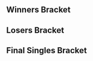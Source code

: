 {{DISPLAYTITLE:Summit 2016: ''Melee'' Singles Bracket}}{{SetGame|melee}}
{{tabs static
|name1=Overview
|link1=Summit/2016/Melee
|name2=Singles Round 1 Pools
|link2=Summit/2016/Melee/Singles Round 1 Pools
|name3=Singles Round 2 Pools
|link3=Summit/2016/Melee/Singles Round 2 Pools
|name4=Singles Bracket
|link4=Summit/2016/Melee/Singles Bracket
|name5=Doubles Bracket
|link5=Summit/2016/Melee/Doubles Bracket
|This=4
}}
==Winners Bracket==
{{16DEWBracketA
|tourneylink=Summit/2016/Melee
|tourneyname=Summit 2016
<!-- Ro16 -->
|r1m1p1=Odds |r1m1p1flag=ca |r1m1p1score=0
|r1m1p2=Plum |r1m1p2flag=uz |r1m1p2score=2
|r1m1win=2
|r1m1p1char1=puff |r1m1p2char1=cf |r1m1p1stock1=0 |r1m1p2stock1=2 |r1m1win1=2 |r1m1stage1=Final Destination
|r1m1p1char2=puff |r1m1p2char2=cf |r1m1p1stock2=0 |r1m1p2stock2=1 |r1m1win2=2 |r1m1stage2=Fountain of Dreams
|r1m1p1char3= |r1m1p2char3= |r1m1p1stock3= |r1m1p2stock3= |r1m1win3= |r1m1stage3=
|r1m1p1char4= |r1m1p2char4= |r1m1p1stock4= |r1m1p2stock4= |r1m1win4= |r1m1stage4=
|r1m1p1char5= |r1m1p2char5= |r1m1p1stock5= |r1m1p2stock5= |r1m1win5= |r1m1stage5=
|r1m1date=
|r1m1finished=
|r1m1details={{BracketMatchDetails
|preview= 
|lrthread=
|interview=
|recap=
|comment=
|vod=https://www.youtube.com/watch?v=KRFt7NBTl5M
}}

|r1m2p1=Moky |r1m2p1flag=ca |r1m2p1score=2
|r1m2p2=Damian Tyson |r1m2p2flag=ca |r1m2p2score=0
|r1m2win=1
|r1m2p1char1= |r1m2p2char1= |r1m2p1stock1= |r1m2p2stock1= |r1m2win1= |r1m2stage1=
|r1m2p1char2= |r1m2p2char2= |r1m2p1stock2= |r1m2p2stock2= |r1m2win2= |r1m2stage2=
|r1m2p1char3= |r1m2p2char3= |r1m2p1stock3= |r1m2p2stock3= |r1m2win3= |r1m2stage3=
|r1m2p1char4= |r1m2p2char4= |r1m2p1stock4= |r1m2p2stock4= |r1m2win4= |r1m2stage4=
|r1m2p1char5= |r1m2p2char5= |r1m2p1stock5= |r1m2p2stock5= |r1m2win5= |r1m2stage5=
|r1m2date=
|r1m2finished=
|r1m2details={{BracketMatchDetails
|preview= 
|lrthread=
|interview=
|recap=
|comment=
|vod=
}}

|r1m3p1=Trulliam |r1m3p1flag=ca |r1m3p1score=0
|r1m3p2=Monib |r1m3p2flag=ca |r1m3p2score=2
|r1m3win=2
|r1m3p1char1= |r1m3p2char1= |r1m3p1stock1= |r1m3p2stock1= |r1m3win1= |r1m3stage1=
|r1m3p1char2= |r1m3p2char2= |r1m3p1stock2= |r1m3p2stock2= |r1m3win2= |r1m3stage2=
|r1m3p1char3= |r1m3p2char3= |r1m3p1stock3= |r1m3p2stock3= |r1m3win3= |r1m3stage3=
|r1m3p1char4= |r1m3p2char4= |r1m3p1stock4= |r1m3p2stock4= |r1m3win4= |r1m3stage4=
|r1m3p1char5= |r1m3p2char5= |r1m3p1stock5= |r1m3p2stock5= |r1m3win5= |r1m3stage5=
|r1m3date=
|r1m3finished=
|r1m3details={{BracketMatchDetails
|preview= 
|lrthread=
|interview=
|recap=
|comment=
|vod=
}}

|r1m4p1=Morsecode762 |r1m4p1flag=us |r1m4p1score=2
|r1m4p2=K |r1m4p2flag=ca |r1m4p2score=1
|r1m4win=1
|r1m4p1char1= |r1m4p2char1= |r1m4p1stock1= |r1m4p2stock1= |r1m4win1= |r1m4stage1=
|r1m4p1char2= |r1m4p2char2= |r1m4p1stock2= |r1m4p2stock2= |r1m4win2= |r1m4stage2=
|r1m4p1char3= |r1m4p2char3= |r1m4p1stock3= |r1m4p2stock3= |r1m4win3= |r1m4stage3=
|r1m4p1char4= |r1m4p2char4= |r1m4p1stock4= |r1m4p2stock4= |r1m4win4= |r1m4stage4=
|r1m4p1char5= |r1m4p2char5= |r1m4p1stock5= |r1m4p2stock5= |r1m4win5= |r1m4stage5=
|r1m4date=
|r1m4finished=
|r1m4details={{BracketMatchDetails
|preview= 
|lrthread=
|interview=
|recap=
|comment=
|vod=
}}

|r1m5p1=n0ne |r1m5p1flag=ni |r1m5p1score=2
|r1m5p2=Clock$ |r1m5p2flag=ca |r1m5p2score=0
|r1m5win=1
|r1m5p1char1=cf |r1m5p2char1=fox |r1m5p1stock1=4 |r1m5p2stock1=0 |r1m5win1=1 |r1m5stage1=Battlefield
|r1m5p1char2=cf |r1m5p2char2=fox |r1m5p1stock2=2 |r1m5p2stock2=0 |r1m5win2=1 |r1m5stage2=Pokémon Stadium
|r1m5p1char3= |r1m5p2char3= |r1m5p1stock3= |r1m5p2stock3= |r1m5win3= |r1m5stage3=
|r1m5p1char4= |r1m5p2char4= |r1m5p1stock4= |r1m5p2stock4= |r1m5win4= |r1m5stage4=
|r1m5p1char5= |r1m5p2char5= |r1m5p1stock5= |r1m5p2stock5= |r1m5win5= |r1m5stage5=
|r1m5date=
|r1m5finished=
|r1m5details={{BracketMatchDetails
|preview= 
|lrthread=
|interview=
|recap=
|comment=
|vod=https://www.youtube.com/watch?v=QEty4UDPfyI
}}

|r1m6p1=Sylarius |r1m6p1flag=ca |r1m6p1score=0
|r1m6p2=Liquid |r1m6p2flag=ca |r1m6p2score=2 
|r1m6win=2
|r1m6p1char1= |r1m6p2char1= |r1m6p1stock1= |r1m6p2stock1= |r1m6win1= |r1m6stage1=
|r1m6p1char2= |r1m6p2char2= |r1m6p1stock2= |r1m6p2stock2= |r1m6win2= |r1m6stage2=
|r1m6p1char3= |r1m6p2char3= |r1m6p1stock3= |r1m6p2stock3= |r1m6win3= |r1m6stage3=
|r1m6p1char4= |r1m6p2char4= |r1m6p1stock4= |r1m6p2stock4= |r1m6win4= |r1m6stage4=
|r1m6p1char5= |r1m6p2char5= |r1m6p1stock5= |r1m6p2stock5= |r1m6win5= |r1m6stage5=
|r1m6date=
|r1m6finished=
|r1m6details={{BracketMatchDetails
|preview= 
|lrthread=
|interview=
|recap=
|comment=
|vod=
}}

|r1m7p1=Ryan Ford |r1m7p1flag=ca |r1m7p1score=2
|r1m7p2=Garbage Prince |r1m7p2flag=ca |r1m7p2score=0
|r1m7win=1
|r1m7p1char1= |r1m7p2char1= |r1m7p1stock1= |r1m7p2stock1= |r1m7win1= |r1m7stage1=
|r1m7p1char2= |r1m7p2char2= |r1m7p1stock2= |r1m7p2stock2= |r1m7win2= |r1m7stage2=
|r1m7p1char3= |r1m7p2char3= |r1m7p1stock3= |r1m7p2stock3= |r1m7win3= |r1m7stage3=
|r1m7p1char4= |r1m7p2char4= |r1m7p1stock4= |r1m7p2stock4= |r1m7win4= |r1m7stage4=
|r1m7p1char5= |r1m7p2char5= |r1m7p1stock5= |r1m7p2stock5= |r1m7win5= |r1m7stage5=
|r1m7date=
|r1m7finished=
|r1m7details={{BracketMatchDetails
|preview= 
|lrthread=
|interview=
|recap=
|comment=
|vod=
}}

|r1m8p1=Nightmare |r1m8p1flag=ca |r1m8p1score=2
|r1m8p2=Xtal |r1m8p2flag=ca |r1m8p2score=0
|r1m8win=1
|r1m8p1char1=marth |r1m8p2char1=falco |r1m8p1stock1=1 |r1m8p2stock1=0 |r1m8win1=1 |r1m8stage1=Battlefield
|r1m8p1char2=marth |r1m8p2char2=falco |r1m8p1stock2=1 |r1m8p2stock2=0 |r1m8win2=1 |r1m8stage2=Dream Land
|r1m8p1char3= |r1m8p2char3= |r1m8p1stock3= |r1m8p2stock3= |r1m8win3= |r1m8stage3=
|r1m8p1char4= |r1m8p2char4= |r1m8p1stock4= |r1m8p2stock4= |r1m8win4= |r1m8stage4=
|r1m8p1char5= |r1m8p2char5= |r1m8p1stock5= |r1m8p2stock5= |r1m8win5= |r1m8stage5=
|r1m8date=
|r1m8finished=
|r1m8details={{BracketMatchDetails
|preview= 
|lrthread=
|interview=
|recap=
|comment=
|vod=https://www.youtube.com/watch?v=g30L2AS6dUM
}}

<!-- QUARTERFINALS -->
|r2m1p1=Plum |r2m1p1flag=uz |r2m1p1score=0
|r2m1p2=Moky |r2m1p2flag=ca |r2m1p2score=2
|r2m1win=2
|r2m1p1char1=cf |r2m1p2char1=fox |r2m1p1stock1=0 |r2m1p2stock1=2 |r2m1win1=2 |r2m1stage1=Battlefield
|r2m1p1char2=cf |r2m1p2char2=fox |r2m1p1stock2=0 |r2m1p2stock2=2 |r2m1win2=2 |r2m1stage2=Pokémon Stadium
|r2m1p1char3= |r2m1p2char3= |r2m1p1stock3= |r2m1p2stock3= |r2m1win3= |r2m1stage3=
|r2m1p1char4= |r2m1p2char4= |r2m1p1stock4= |r2m1p2stock4= |r2m1win4= |r2m1stage4=
|r2m1p1char5= |r2m1p2char5= |r2m1p1stock5= |r2m1p2stock5= |r2m1win5= |r2m1stage5=
|r2m1date=
|r2m1finished=
|r2m1details={{BracketMatchDetails
|preview= 
|lrthread=
|interview=
|recap=
|comment=
|vod=https://www.youtube.com/watch?v=DWPwlpVBG80
}}

|r2m2p1=Monib |r2m2p1flag=ca |r2m2p1score=0
|r2m2p2=Morsecode762 |r2m2p2flag=us |r2m2p2score=2
|r2m2win=2
|r2m2p1char1=luigi |r2m2p2char1=samus |r2m2p1stock1=0 |r2m2p2stock1=1 |r2m2win1=2 |r2m2stage1=Fountain of Dreams
|r2m2p1char2=luigi |r2m2p2char2=samus |r2m2p1stock2=0 |r2m2p2stock2=2 |r2m2win2=2 |r2m2stage2=Final Destination
|r2m2p1char3= |r2m2p2char3= |r2m2p1stock3= |r2m2p2stock3= |r2m2win3= |r2m2stage3=
|r2m2p1char4= |r2m2p2char4= |r2m2p1stock4= |r2m2p2stock4= |r2m2win4= |r2m2stage4=
|r2m2p1char5= |r2m2p2char5= |r2m2p1stock5= |r2m2p2stock5= |r2m2win5= |r2m2stage5=
|r2m2date=
|r2m2finished=
|r2m2details={{BracketMatchDetails
|preview= 
|lrthread=
|interview=
|recap=
|comment=
|vod=https://www.youtube.com/watch?v=PYqDIOUFCF8
}}

|r2m3p1=n0ne |r2m3p1flag=ni |r2m3p1score=2
|r2m3p2=Liquid |r2m3p2flag=ca |r2m3p2score=0
|r2m3win=1
|r2m3p1char1=cf |r2m3p2char1=marth |r2m3p1stock1=2 |r2m3p2stock1=0 |r2m3win1=1 |r2m3stage1=Battlefield
|r2m3p1char2=cf |r2m3p2char2=marth |r2m3p1stock2=2 |r2m3p2stock2=0 |r2m3win2=1 |r2m3stage2=Yoshi's Story
|r2m3p1char3= |r2m3p2char3= |r2m3p1stock3= |r2m3p2stock3= |r2m3win3= |r2m3stage3=
|r2m3p1char4= |r2m3p2char4= |r2m3p1stock4= |r2m3p2stock4= |r2m3win4= |r2m3stage4=
|r2m3p1char5= |r2m3p2char5= |r2m3p1stock5= |r2m3p2stock5= |r2m3win5= |r2m3stage5=
|r2m3date=
|r2m3finished=
|r2m3details={{BracketMatchDetails
|preview= 
|lrthread=
|interview=
|recap=
|comment=
|vod=https://www.youtube.com/watch?v=99a-9M50Y0w
}}

|r2m4p1=Ryan Ford |r2m4p1flag=ca |r2m4p1score=2
|r2m4p2=Nightmare |r2m4p2flag=ca |r2m4p2score=0
|r2m4win=1
|r2m4p1char1=fox |r2m4p2char1=marth |r2m4p1stock1=1 |r2m4p2stock1=0 |r2m4win1=1 |r2m4stage1=Battlefield
|r2m4p1char2=fox |r2m4p2char2=marth |r2m4p1stock2=2 |r2m4p2stock2=0 |r2m4win2=1 |r2m4stage2=Battlefield
|r2m4p1char3= |r2m4p2char3= |r2m4p1stock3= |r2m4p2stock3= |r2m4win3= |r2m4stage3=
|r2m4p1char4= |r2m4p2char4= |r2m4p1stock4= |r2m4p2stock4= |r2m4win4= |r2m4stage4=
|r2m4p1char5= |r2m4p2char5= |r2m4p1stock5= |r2m4p2stock5= |r2m4win5= |r2m4stage5=
|r2m4date=
|r2m4finished=
|r2m4details={{BracketMatchDetails
|preview= 
|lrthread=
|interview=
|recap=
|comment=
|vod=https://www.youtube.com/watch?v=tloozsbP5Hs
}}

<!-- SEMIFINALS -->
|r3m1p1=Moky |r3m1p1flag=ca |r3m1p1score=3
|r3m1p2=Morsecode762 |r3m1p2flag=us |r3m1p2score=1
|r3m1win=1
|r3m1p1char1=fox |r3m1p2char1=samus |r3m1p1stock1=1 |r3m1p2stock1=0 |r3m1win1=1 |r3m1stage1=Battlefield
|r3m1p1char2=fox |r3m1p2char2=samus |r3m1p1stock2=0 |r3m1p2stock2=1 |r3m1win2=2 |r3m1stage2=Fountain of Dreams
|r3m1p1char3=fox |r3m1p2char3=samus |r3m1p1stock3=2 |r3m1p2stock3=0 |r3m1win3=1 |r3m1stage3=Pokémon Stadium
|r3m1p1char4=fox |r3m1p2char4=samus |r3m1p1stock4=2 |r3m1p2stock4=0 |r3m1win4=1 |r3m1stage4=Battlefield
|r3m1p1char5= |r3m1p2char5= |r3m1p1stock5= |r3m1p2stock5= |r3m1win5= |r3m1stage5=
|r3m1date=
|r3m1finished=
|r3m1details={{BracketMatchDetails
|preview= 
|lrthread=
|interview=
|recap=
|comment=
|vod=https://www.youtube.com/watch?v=5KTsXhqsXp8
}}

|r3m2p1=n0ne |r3m2p1flag=ni |r3m2p1score=3
|r3m2p2=Ryan Ford |r3m2p2flag=ca |r3m2p2score=1
|r3m2win=1
|r3m2p1char1=cf |r3m2p2char1=fox |r3m2p1stock1=2 |r3m2p2stock1=0 |r3m2win1=1 |r3m2stage1=Battlefield
|r3m2p1char2=cf |r3m2p2char2=fox |r3m2p1stock2=2 |r3m2p2stock2=0 |r3m2win2=1 |r3m2stage2=Final Destination
|r3m2p1char3=cf |r3m2p2char3=fox |r3m2p1stock3=0 |r3m2p2stock3=1 |r3m2win3=2 |r3m2stage3=Final Destination
|r3m2p1char4=cf |r3m2p2char4=fox |r3m2p1stock4=2 |r3m2p2stock4=0 |r3m2win4=1 |r3m2stage4=Dream Land
|r3m2p1char5= |r3m2p2char5= |r3m2p1stock5= |r3m2p2stock5= |r3m2win5= |r3m2stage5=
|r3m2date=
|r3m2finished=
|r3m2details={{BracketMatchDetails
|preview= 
|lrthread=
|interview=
|recap=
|comment=
|vod=https://www.youtube.com/watch?v=sR-rGYmveQE
}}
}}
==Losers Bracket==
{{32DELBracketSmwA
|tourneylink=Summit/2016/Melee
|tourneyname=Summit 2016
|l1placement=25-32
|l2placement=17-24
|l3placement=13-16
|l4placement=9-12
|l5placement=7-8
|l6placement=5-6

|l1m1p1=InfernoJesus |l1m1p1flag=ca |l1m1p1score=2
|l1m1p2=Greener |l1m1p2flag=ca |l1m1p2score=0
|l1m1win=1
|l1m1p1char1= |l1m1p2char1= |l1m1p1stock1= |l1m1p2stock1= |l1m1win1= |l1m1stage1=
|l1m1p1char2= |l1m1p2char2= |l1m1p1stock2= |l1m1p2stock2= |l1m1win2= |l1m1stage2=
|l1m1p1char3= |l1m1p2char3= |l1m1p1stock3= |l1m1p2stock3= |l1m1win3= |l1m1stage3=
|l1m1p1char4= |l1m1p2char4= |l1m1p1stock4= |l1m1p2stock4= |l1m1win4= |l1m1stage4=
|l1m1p1char5= |l1m1p2char5= |l1m1p1stock5= |l1m1p2stock5= |l1m1win5= |l1m1stage5=
|l1m1date=
|l1m1finished=
|l1m1details={{BracketMatchDetails|comment=|preview=|lrthread=|vod=|interview=|recap=}}

|l1m2p1=Reggie |l1m2p1flag=ca |l1m2p1score=0
|l1m2p2=N0z1ck |l1m2p2flag=ca |l1m2p2score=2
|l1m2win=2
|l1m2p1char1= |l1m2p2char1= |l1m2p1stock1= |l1m2p2stock1= |l1m2win1= |l1m2stage1=
|l1m2p1char2= |l1m2p2char2= |l1m2p1stock2= |l1m2p2stock2= |l1m2win2= |l1m2stage2=
|l1m2p1char3= |l1m2p2char3= |l1m2p1stock3= |l1m2p2stock3= |l1m2win3= |l1m2stage3=
|l1m2p1char4= |l1m2p2char4= |l1m2p1stock4= |l1m2p2stock4= |l1m2win4= |l1m2stage4=
|l1m2p1char5= |l1m2p2char5= |l1m2p1stock5= |l1m2p2stock5= |l1m2win5= |l1m2stage5=
|l1m2date=
|l1m2finished=
|l1m2details={{BracketMatchDetails|comment=|preview=|lrthread=|vod=|interview=|recap=}}

|l1m3p1=Moist |l1m3p1flag=ca |l1m3p1score=2
|l1m3p2=Drolian |l1m3p2flag=ca |l1m3p2score=0
|l1m3win=1
|l1m3p1char1= |l1m3p2char1= |l1m3p1stock1= |l1m3p2stock1= |l1m3win1= |l1m3stage1=
|l1m3p1char2= |l1m3p2char2= |l1m3p1stock2= |l1m3p2stock2= |l1m3win2= |l1m3stage2=
|l1m3p1char3= |l1m3p2char3= |l1m3p1stock3= |l1m3p2stock3= |l1m3win3= |l1m3stage3=
|l1m3p1char4= |l1m3p2char4= |l1m3p1stock4= |l1m3p2stock4= |l1m3win4= |l1m3stage4=
|l1m3p1char5= |l1m3p2char5= |l1m3p1stock5= |l1m3p2stock5= |l1m3win5= |l1m3stage5=
|l1m3date=
|l1m3finished=
|l1m3details={{BracketMatchDetails|comment=|preview=|lrthread=|vod=|interview=|recap=}}

|l1m4p1=Heartbreaker |l1m4p1flag=ca |l1m4p1score=0
|l1m4p2=Coffeeblack |l1m4p2flag=ca |l1m4p2score=2
|l1m4win=2
|l1m4p1char1= |l1m4p2char1= |l1m4p1stock1= |l1m4p2stock1= |l1m4win1= |l1m4stage1=
|l1m4p1char2= |l1m4p2char2= |l1m4p1stock2= |l1m4p2stock2= |l1m4win2= |l1m4stage2=
|l1m4p1char3= |l1m4p2char3= |l1m4p1stock3= |l1m4p2stock3= |l1m4win3= |l1m4stage3=
|l1m4p1char4= |l1m4p2char4= |l1m4p1stock4= |l1m4p2stock4= |l1m4win4= |l1m4stage4=
|l1m4p1char5= |l1m4p2char5= |l1m4p1stock5= |l1m4p2stock5= |l1m4win5= |l1m4stage5=
|l1m4date=
|l1m4finished=
|l1m4details={{BracketMatchDetails|comment=|preview=|lrthread=|vod=|interview=|recap=}}

|l1m5p1=Loki |l1m5p1flag=jp |l1m5p1score=0
|l1m5p2=Professor Pro |l1m5p2flag=uk |l1m5p2score=2
|l1m5win=2
|l1m5p1char1= |l1m5p2char1= |l1m5p1stock1= |l1m5p2stock1= |l1m5win1= |l1m5stage1=
|l1m5p1char2= |l1m5p2char2= |l1m5p1stock2= |l1m5p2stock2= |l1m5win2= |l1m5stage2=
|l1m5p1char3= |l1m5p2char3= |l1m5p1stock3= |l1m5p2stock3= |l1m5win3= |l1m5stage3=
|l1m5p1char4= |l1m5p2char4= |l1m5p1stock4= |l1m5p2stock4= |l1m5win4= |l1m5stage4=
|l1m5p1char5= |l1m5p2char5= |l1m5p1stock5= |l1m5p2stock5= |l1m5win5= |l1m5stage5=
|l1m5date=
|l1m5finished=
|l1m5details={{BracketMatchDetails|comment=|preview=|lrthread=|vod=|interview=|recap=}}

|l1m6p1=lonebutterfish |l1m6p1flag=ca |l1m6p1score=2
|l1m6p2=Legend |l1m6p2flag=ca |l1m6p2score=0
|l1m6win=1
|l1m6p1char1= |l1m6p2char1= |l1m6p1stock1= |l1m6p2stock1= |l1m6win1= |l1m6stage1=
|l1m6p1char2= |l1m6p2char2= |l1m6p1stock2= |l1m6p2stock2= |l1m6win2= |l1m6stage2=
|l1m6p1char3= |l1m6p2char3= |l1m6p1stock3= |l1m6p2stock3= |l1m6win3= |l1m6stage3=
|l1m6p1char4= |l1m6p2char4= |l1m6p1stock4= |l1m6p2stock4= |l1m6win4= |l1m6stage4=
|l1m6p1char5= |l1m6p2char5= |l1m6p1stock5= |l1m6p2stock5= |l1m6win5= |l1m6stage5=
|l1m6date=
|l1m6finished=
|l1m6details={{BracketMatchDetails|comment=|preview=|lrthread=|vod=|interview=|recap=}}

|l1m7p1=Marko64 |l1m7p1flag=ca |l1m7p1score=2
|l1m7p2=Dr.Shots |l1m7p2flag=ca |l1m7p2score=0
|l1m7win=1
|l1m7p1char1= |l1m7p2char1= |l1m7p1stock1= |l1m7p2stock1= |l1m7win1= |l1m7stage1=
|l1m7p1char2= |l1m7p2char2= |l1m7p1stock2= |l1m7p2stock2= |l1m7win2= |l1m7stage2=
|l1m7p1char3= |l1m7p2char3= |l1m7p1stock3= |l1m7p2stock3= |l1m7win3= |l1m7stage3=
|l1m7p1char4= |l1m7p2char4= |l1m7p1stock4= |l1m7p2stock4= |l1m7win4= |l1m7stage4=
|l1m7p1char5= |l1m7p2char5= |l1m7p1stock5= |l1m7p2stock5= |l1m7win5= |l1m7stage5=
|l1m7date=
|l1m7finished=
|l1m7details={{BracketMatchDetails|comment=|preview=|lrthread=|vod=|interview=|recap=}}

|l1m8p1=Plat |l1m8p1flag=ca |l1m8p1score=2
|l1m8p2=Menard |l1m8p2flag=ca |l1m8p2score=0
|l1m8win=1
|l1m8p1char1= |l1m8p2char1= |l1m8p1stock1= |l1m8p2stock1= |l1m8win1= |l1m8stage1=
|l1m8p1char2= |l1m8p2char2= |l1m8p1stock2= |l1m8p2stock2= |l1m8win2= |l1m8stage2=
|l1m8p1char3= |l1m8p2char3= |l1m8p1stock3= |l1m8p2stock3= |l1m8win3= |l1m8stage3=
|l1m8p1char4= |l1m8p2char4= |l1m8p1stock4= |l1m8p2stock4= |l1m8win4= |l1m8stage4=
|l1m8p1char5= |l1m8p2char5= |l1m8p1stock5= |l1m8p2stock5= |l1m8win5= |l1m8stage5=
|l1m8date=
|l1m8finished=
|l1m8details={{BracketMatchDetails|comment=|preview=|lrthread=|vod=|interview=|recap=}}


|l2m1p1=Xtal |l2m1p1flag=ca |l2m1p1score=2
|l2m1p2=InfernoJesus |l2m1p2flag=ca |l2m1p2score=1
|l2m1win=1
|l2m1p1char1= |l2m1p2char1= |l2m1p1stock1= |l2m1p2stock1= |l2m1win1= |l2m1stage1=
|l2m1p1char2= |l2m1p2char2= |l2m1p1stock2= |l2m1p2stock2= |l2m1win2= |l2m1stage2=
|l2m1p1char3= |l2m1p2char3= |l2m1p1stock3= |l2m1p2stock3= |l2m1win3= |l2m1stage3=
|l2m1p1char4= |l2m1p2char4= |l2m1p1stock4= |l2m1p2stock4= |l2m1win4= |l2m1stage4=
|l2m1p1char5= |l2m1p2char5= |l2m1p1stock5= |l2m1p2stock5= |l2m1win5= |l2m1stage5=
|l2m1date=
|l2m1finished=
|l2m1details={{BracketMatchDetails|comment=|preview=|lrthread=|vod=|interview=|recap=}}

|l2m2p1=Garbage Prince |l2m2p1flag=ca |l2m2p1score=2
|l2m2p2=N0z1ck |l2m2p2flag=ca |l2m2p2score=0
|l2m2win=1
|l2m2p1char1= |l2m2p2char1= |l2m2p1stock1= |l2m2p2stock1= |l2m2win1= |l2m2stage1=
|l2m2p1char2= |l2m2p2char2= |l2m2p1stock2= |l2m2p2stock2= |l2m2win2= |l2m2stage2=
|l2m2p1char3= |l2m2p2char3= |l2m2p1stock3= |l2m2p2stock3= |l2m2win3= |l2m2stage3=
|l2m2p1char4= |l2m2p2char4= |l2m2p1stock4= |l2m2p2stock4= |l2m2win4= |l2m2stage4=
|l2m2p1char5= |l2m2p2char5= |l2m2p1stock5= |l2m2p2stock5= |l2m2win5= |l2m2stage5=
|l2m2date=
|l2m2finished=
|l2m2details={{BracketMatchDetails|comment=|preview=|lrthread=|vod=|interview=|recap=}}

|l2m3p1=Sylarius |l2m3p1flag=ca |l2m3p1score=2
|l2m3p2=Moist |l2m3p2flag=ca |l2m3p2score=0
|l2m3win=1
|l2m3p1char1= |l2m3p2char1= |l2m3p1stock1= |l2m3p2stock1= |l2m3win1= |l2m3stage1=
|l2m3p1char2= |l2m3p2char2= |l2m3p1stock2= |l2m3p2stock2= |l2m3win2= |l2m3stage2=
|l2m3p1char3= |l2m3p2char3= |l2m3p1stock3= |l2m3p2stock3= |l2m3win3= |l2m3stage3=
|l2m3p1char4= |l2m3p2char4= |l2m3p1stock4= |l2m3p2stock4= |l2m3win4= |l2m3stage4=
|l2m3p1char5= |l2m3p2char5= |l2m3p1stock5= |l2m3p2stock5= |l2m3win5= |l2m3stage5=
|l2m3date=
|l2m3finished=
|l2m3details={{BracketMatchDetails|comment=|preview=|lrthread=|vod=|interview=|recap=}}

|l2m4p1=Clock$ |l2m4p1flag=ca |l2m4p1score=0
|l2m4p2=Coffeeblack |l2m4p2flag=ca |l2m4p2score=2
|l2m4win=2
|l2m4p1char1= |l2m4p2char1= |l2m4p1stock1= |l2m4p2stock1= |l2m4win1= |l2m4stage1=
|l2m4p1char2= |l2m4p2char2= |l2m4p1stock2= |l2m4p2stock2= |l2m4win2= |l2m4stage2=
|l2m4p1char3= |l2m4p2char3= |l2m4p1stock3= |l2m4p2stock3= |l2m4win3= |l2m4stage3=
|l2m4p1char4= |l2m4p2char4= |l2m4p1stock4= |l2m4p2stock4= |l2m4win4= |l2m4stage4=
|l2m4p1char5= |l2m4p2char5= |l2m4p1stock5= |l2m4p2stock5= |l2m4win5= |l2m4stage5=
|l2m4date=
|l2m4finished=
|l2m4details={{BracketMatchDetails|comment=|preview=|lrthread=|vod=|interview=|recap=}}

|l2m5p1=K |l2m5p1flag=ca |l2m5p1score=0
|l2m5p2=Professor Pro |l2m5p2flag=uk |l2m5p2score=2
|l2m5win=2
|l2m5p1char1= |l2m5p2char1= |l2m5p1stock1= |l2m5p2stock1= |l2m5win1= |l2m5stage1=
|l2m5p1char2= |l2m5p2char2= |l2m5p1stock2= |l2m5p2stock2= |l2m5win2= |l2m5stage2=
|l2m5p1char3= |l2m5p2char3= |l2m5p1stock3= |l2m5p2stock3= |l2m5win3= |l2m5stage3=
|l2m5p1char4= |l2m5p2char4= |l2m5p1stock4= |l2m5p2stock4= |l2m5win4= |l2m5stage4=
|l2m5p1char5= |l2m5p2char5= |l2m5p1stock5= |l2m5p2stock5= |l2m5win5= |l2m5stage5=
|l2m5date=
|l2m5finished=
|l2m5details={{BracketMatchDetails|comment=|preview=|lrthread=|vod=|interview=|recap=}}

|l2m6p1=Trulliam |l2m6p1flag=ca |l2m6p1score=2
|l2m6p2=lonebutterfish |l2m6p2flag=ca |l2m6p2score=0
|l2m6win=1
|l2m6p1char1= |l2m6p2char1= |l2m6p1stock1= |l2m6p2stock1= |l2m6win1= |l2m6stage1=
|l2m6p1char2= |l2m6p2char2= |l2m6p1stock2= |l2m6p2stock2= |l2m6win2= |l2m6stage2=
|l2m6p1char3= |l2m6p2char3= |l2m6p1stock3= |l2m6p2stock3= |l2m6win3= |l2m6stage3=
|l2m6p1char4= |l2m6p2char4= |l2m6p1stock4= |l2m6p2stock4= |l2m6win4= |l2m6stage4=
|l2m6p1char5= |l2m6p2char5= |l2m6p1stock5= |l2m6p2stock5= |l2m6win5= |l2m6stage5=
|l2m6date=
|l2m6finished=
|l2m6details={{BracketMatchDetails|comment=|preview=|lrthread=|vod=|interview=|recap=}}

|l2m7p1=Damian Tyson |l2m7p1flag=ca |l2m7p1score=2
|l2m7p2=Marko64 |l2m7p2flag=ca |l2m7p2score=0
|l2m7win=1
|l2m7p1char1= |l2m7p2char1= |l2m7p1stock1= |l2m7p2stock1= |l2m7win1= |l2m7stage1=
|l2m7p1char2= |l2m7p2char2= |l2m7p1stock2= |l2m7p2stock2= |l2m7win2= |l2m7stage2=
|l2m7p1char3= |l2m7p2char3= |l2m7p1stock3= |l2m7p2stock3= |l2m7win3= |l2m7stage3=
|l2m7p1char4= |l2m7p2char4= |l2m7p1stock4= |l2m7p2stock4= |l2m7win4= |l2m7stage4=
|l2m7p1char5= |l2m7p2char5= |l2m7p1stock5= |l2m7p2stock5= |l2m7win5= |l2m7stage5=
|l2m7date=
|l2m7finished=
|l2m7details={{BracketMatchDetails|comment=|preview=|lrthread=|vod=|interview=|recap=}}

|l2m8p1=Odds |l2m8p1flag=ca |l2m8p1score=2
|l2m8p2=Plat |l2m8p2flag=ca |l2m8p2score=1
|l2m8win=1
|l2m8p1char1=puff |l2m8p2char1=fox |l2m8p1stock1=2 |l2m8p2stock1=0 |l2m8win1=1 |l2m8stage1=Battlefield
|l2m8p1char2=puff |l2m8p2char2=fox |l2m8p1stock2=0 |l2m8p2stock2=2 |l2m8win2=2 |l2m8stage2=Final Destination
|l2m8p1char3=puff |l2m8p2char3=fox |l2m8p1stock3=1 |l2m8p2stock3=0 |l2m8win3=1 |l2m8stage3=Fountain of Dreams
|l2m8p1char4= |l2m8p2char4= |l2m8p1stock4= |l2m8p2stock4= |l2m8win4= |l2m8stage4=
|l2m8p1char5= |l2m8p2char5= |l2m8p1stock5= |l2m8p2stock5= |l2m8win5= |l2m8stage5=
|l2m8date=
|l2m8finished=
|l2m8details={{BracketMatchDetails|comment=|preview=|lrthread=|vod=https://www.youtube.com/watch?v=J9Tpbe424yU|interview=|recap=}}


|l3m1p1=Xtal |l3m1p1flag=ca |l3m1p1score=1
|l3m1p2=Garbage Prince |l3m1p2flag=ca |l3m1p2score=2
|l3m1win=2
|l3m1p1char1= |l3m1p2char1= |l3m1p1stock1= |l3m1p2stock1= |l3m1win1= |l3m1stage1=
|l3m1p1char2= |l3m1p2char2= |l3m1p1stock2= |l3m1p2stock2= |l3m1win2= |l3m1stage2=
|l3m1p1char3= |l3m1p2char3= |l3m1p1stock3= |l3m1p2stock3= |l3m1win3= |l3m1stage3=
|l3m1p1char4= |l3m1p2char4= |l3m1p1stock4= |l3m1p2stock4= |l3m1win4= |l3m1stage4=
|l3m1p1char5= |l3m1p2char5= |l3m1p1stock5= |l3m1p2stock5= |l3m1win5= |l3m1stage5=
|l3m1date=
|l3m1finished=
|l3m1details={{BracketMatchDetails|comment=|preview=|lrthread=|vod=|interview=|recap=}}

|l3m2p1=Sylarius |l3m2p1flag=ca |l3m2p1score=1
|l3m2p2=Coffeeblack |l3m2p2flag=ca |l3m2p2score=2
|l3m2win=2
|l3m2p1char1= |l3m2p2char1= |l3m2p1stock1= |l3m2p2stock1= |l3m2win1= |l3m2stage1=
|l3m2p1char2= |l3m2p2char2= |l3m2p1stock2= |l3m2p2stock2= |l3m2win2= |l3m2stage2=
|l3m2p1char3= |l3m2p2char3= |l3m2p1stock3= |l3m2p2stock3= |l3m2win3= |l3m2stage3=
|l3m2p1char4= |l3m2p2char4= |l3m2p1stock4= |l3m2p2stock4= |l3m2win4= |l3m2stage4=
|l3m2p1char5= |l3m2p2char5= |l3m2p1stock5= |l3m2p2stock5= |l3m2win5= |l3m2stage5=
|l3m2date=
|l3m2finished=
|l3m2details={{BracketMatchDetails|comment=|preview=|lrthread=|vod=|interview=|recap=}}

|l3m3p1=Professor Pro |l3m3p1flag=uk |l3m3p1score=2
|l3m3p2=Trulliam |l3m3p2flag=ca |l3m3p2score=0
|l3m3win=1
|l3m3p1char1=fox |l3m3p2char1=falco |l3m3p1stock1=3 |l3m3p2stock1=0 |l3m3win1=1 |l3m3stage1=Dream Land
|l3m3p1char2=fox |l3m3p2char2=falco |l3m3p1stock2=1 |l3m3p2stock2=0 |l3m3win2=1 |l3m3stage2=Battlefield
|l3m3p1char3= |l3m3p2char3= |l3m3p1stock3= |l3m3p2stock3= |l3m3win3= |l3m3stage3=
|l3m3p1char4= |l3m3p2char4= |l3m3p1stock4= |l3m3p2stock4= |l3m3win4= |l3m3stage4=
|l3m3p1char5= |l3m3p2char5= |l3m3p1stock5= |l3m3p2stock5= |l3m3win5= |l3m3stage5=
|l3m3date=
|l3m3finished=
|l3m3details={{BracketMatchDetails|comment=|preview=|lrthread=|vod=https://www.youtube.com/watch?v=kqLSgO1UpcM|interview=|recap=}}

|l3m4p1=Damian Tyson |l3m4p1flag=ca |l3m4p1score=1
|l3m4p2=Odds |l3m4p2flag=ca |l3m4p2score=2
|l3m4win=2
|l3m4p1char1= |l3m4p2char1= |l3m4p1stock1= |l3m4p2stock1= |l3m4win1= |l3m4stage1=
|l3m4p1char2= |l3m4p2char2= |l3m4p1stock2= |l3m4p2stock2= |l3m4win2= |l3m4stage2=
|l3m4p1char3= |l3m4p2char3= |l3m4p1stock3= |l3m4p2stock3= |l3m4win3= |l3m4stage3=
|l3m4p1char4= |l3m4p2char4= |l3m4p1stock4= |l3m4p2stock4= |l3m4win4= |l3m4stage4=
|l3m4p1char5= |l3m4p2char5= |l3m4p1stock5= |l3m4p2stock5= |l3m4win5= |l3m4stage5=
|l3m4date=
|l3m4finished=
|l3m4details={{BracketMatchDetails|comment=|preview=|lrthread=|vod=|interview=|recap=}}


|l4m1p1=Monib |l4m1p1flag=ca |l4m1p1score=2
|l4m1p2=Garbage Prince |l4m1p2flag=ca |l4m1p2score=0
|l4m1win=1
|l4m1p1char1=luigi |l4m1p2char1=puff |l4m1p1stock1=1 |l4m1p2stock1=0 |l4m1win1=1 |l4m1stage1=Fountain of Dreams
|l4m1p1char2=luigi |l4m1p2char2=puff |l4m1p1stock2=1 |l4m1p2stock2=0 |l4m1win2=1 |l4m1stage2=Battlefield
|l4m1p1char3= |l4m1p2char3= |l4m1p1stock3= |l4m1p2stock3= |l4m1win3= |l4m1stage3=
|l4m1p1char4= |l4m1p2char4= |l4m1p1stock4= |l4m1p2stock4= |l4m1win4= |l4m1stage4=
|l4m1p1char5= |l4m1p2char5= |l4m1p1stock5= |l4m1p2stock5= |l4m1win5= |l4m1stage5=
|l4m1date=
|l4m1finished=
|l4m1details={{BracketMatchDetails|comment=|preview=|lrthread=|vod=https://www.youtube.com/watch?v=yqLUqQN3s00|interview=|recap=}}

|l4m2p1=Plum |l4m2p1flag=uz |l4m2p1score=0
|l4m2p2=Coffeeblack |l4m2p2flag=ca |l4m2p2score=2
|l4m2win=2
|l4m2p1char1= |l4m2p2char1= |l4m2p1stock1= |l4m2p2stock1= |l4m2win1= |l4m2stage1=
|l4m2p1char2= |l4m2p2char2= |l4m2p1stock2= |l4m2p2stock2= |l4m2win2= |l4m2stage2=
|l4m2p1char3= |l4m2p2char3= |l4m2p1stock3= |l4m2p2stock3= |l4m2win3= |l4m2stage3=
|l4m2p1char4= |l4m2p2char4= |l4m2p1stock4= |l4m2p2stock4= |l4m2win4= |l4m2stage4=
|l4m2p1char5= |l4m2p2char5= |l4m2p1stock5= |l4m2p2stock5= |l4m2win5= |l4m2stage5=
|l4m2date=
|l4m2finished=
|l4m2details={{BracketMatchDetails|comment=|preview=|lrthread=|vod=|interview=|recap=}}

|l4m3p1=Nightmare |l4m3p1flag=ca |l4m3p1score=0
|l4m3p2=Professor Pro |l4m3p2flag=uk |l4m3p2score=2
|l4m3win=2
|l4m3p1char1=marth |l4m3p2char1=fox |l4m3p1stock1=0 |l4m3p2stock1=1 |l4m3win1=2 |l4m3stage1=Dream Land
|l4m3p1char2=marth |l4m3p2char2=fox |l4m3p1stock2=0 |l4m3p2stock2=3 |l4m3win2=2 |l4m3stage2=Battlefield
|l4m3p1char3= |l4m3p2char3= |l4m3p1stock3= |l4m3p2stock3= |l4m3win3= |l4m3stage3=
|l4m3p1char4= |l4m3p2char4= |l4m3p1stock4= |l4m3p2stock4= |l4m3win4= |l4m3stage4=
|l4m3p1char5= |l4m3p2char5= |l4m3p1stock5= |l4m3p2stock5= |l4m3win5= |l4m3stage5=
|l4m3date=
|l4m3finished=
|l4m3details={{BracketMatchDetails|comment=|preview=|lrthread=|vod=https://www.youtube.com/watch?v=2cpwuEVXRws|interview=|recap=}}

|l4m4p1=Liquid |l4m4p1flag=ca |l4m4p1score=1
|l4m4p2=Odds |l4m4p2flag=ca |l4m4p2score=2
|l4m4win=2
|l4m4p1char1=marth |l4m4p2char1=puff |l4m4p1stock1=1 |l4m4p2stock1=0 |l4m4win1=1 |l4m4stage1=Battlefield
|l4m4p1char2=marth |l4m4p2char2=puff |l4m4p1stock2=0 |l4m4p2stock2=3 |l4m4win2=2 |l4m4stage2=Final Destination
|l4m4p1char3=marth |l4m4p2char3=puff |l4m4p1stock3=0 |l4m4p2stock3=1 |l4m4win3=2 |l4m4stage3=Pokémon Stadium
|l4m4p1char4= |l4m4p2char4= |l4m4p1stock4= |l4m4p2stock4= |l4m4win4= |l4m4stage4=
|l4m4p1char5= |l4m4p2char5= |l4m4p1stock5= |l4m4p2stock5= |l4m4win5= |l4m4stage5=
|l4m4date=
|l4m4finished=
|l4m4details={{BracketMatchDetails|comment=|preview=|lrthread=|vod=https://www.youtube.com/watch?v=YJYFtzP5ass|interview=|recap=}}


|l5m1p1=Monib |l5m1p1flag=ca |l5m1p1score=0
|l5m1p2=Coffeeblack |l5m1p2flag=ca |l5m1p2score=3
|l5m1win=2
|l5m1p1char1=luigi |l5m1p2char1=cf |l5m1p1stock1=0 |l5m1p2stock1=1 |l5m1win1=2 |l5m1stage1=Yoshi's Story
|l5m1p1char2=luigi |l5m1p2char2=cf |l5m1p1stock2=0 |l5m1p2stock2=1 |l5m1win2=2 |l5m1stage2=Fountain of Dreams
|l5m1p1char3=luigi |l5m1p2char3=cf |l5m1p1stock3=0 |l5m1p2stock3=2 |l5m1win3=2 |l5m1stage3=Fountain of Dreams
|l5m1p1char4= |l5m1p2char4= |l5m1p1stock4= |l5m1p2stock4= |l5m1win4= |l5m1stage4=
|l5m1p1char5= |l5m1p2char5= |l5m1p1stock5= |l5m1p2stock5= |l5m1win5= |l5m1stage5=
|l5m1date=
|l5m1finished=
|l5m1details={{BracketMatchDetails|comment=|preview=|lrthread=|vod=https://www.youtube.com/watch?v=5DAKuZzSJlU|interview=|recap=}}

|l5m2p1=Professor Pro |l5m2p1flag=uk |l5m2p1score=3
|l5m2p2=Odds |l5m2p2flag=ca |l5m2p2score=0
|l5m2win=1
|l5m2p1char1=fox |l5m2p2char1=puff |l5m2p1stock1=2 |l5m2p2stock1=0 |l5m2win1=1 |l5m2stage1=Battlefield
|l5m2p1char2=fox |l5m2p2char2=puff |l5m2p1stock2=2 |l5m2p2stock2=0 |l5m2win2=1 |l5m2stage2=Dream Land
|l5m2p1char3=fox |l5m2p2char3=puff |l5m2p1stock3=2 |l5m2p2stock3=0 |l5m2win3=1 |l5m2stage3=Dream Land
|l5m2p1char4= |l5m2p2char4= |l5m2p1stock4= |l5m2p2stock4= |l5m2win4= |l5m2stage4=
|l5m2p1char5= |l5m2p2char5= |l5m2p1stock5= |l5m2p2stock5= |l5m2win5= |l5m2stage5=
|l5m2date=
|l5m2finished=
|l5m2details={{BracketMatchDetails|comment=|preview=|lrthread=|vod=https://www.youtube.com/watch?v=3VdUSskITF0|interview=|recap=}}


|l6m1p1=Ryan Ford |l6m1p1flag=ca |l6m1p1score=3
|l6m1p2=Coffeeblack |l6m1p2flag=ca |l6m1p2score=0
|l6m1win=1
|l6m1p1char1=fox |l6m1p2char1=falco |l6m1p1stock1=3 |l6m1p2stock1=0 |l6m1win1=1 |l6m1stage1=Fountain of Dreams
|l6m1p1char2=fox |l6m1p2char2=falco |l6m1p1stock2=1 |l6m1p2stock2=0 |l6m1win2=1 |l6m1stage2=Pokémon Stadium
|l6m1p1char3=fox |l6m1p2char3=falco |l6m1p1stock3=2 |l6m1p2stock3=0 |l6m1win3=1 |l6m1stage3=Pokémon Stadium
|l6m1p1char4= |l6m1p2char4= |l6m1p1stock4= |l6m1p2stock4= |l6m1win4= |l6m1stage4=
|l6m1p1char5= |l6m1p2char5= |l6m1p1stock5= |l6m1p2stock5= |l6m1win5= |l6m1stage5=
|l6m1date=
|l6m1finished=
|l6m1details={{BracketMatchDetails|comment=|preview=|lrthread=|vod=https://www.youtube.com/watch?v=xSKTxH7-yd8|interview=|recap=}}

|l6m2p1=Morsecode762 |l6m2p1flag=us |l6m2p1score=1
|l6m2p2=Professor Pro |l6m2p2flag=uk |l6m2p2score=3
|l6m2win=2
|l6m2p1char1=samus |l6m2p2char1=fox |l6m2p1stock1=0 |l6m2p2stock1=2 |l6m2win1=2 |l6m2stage1=Battlefield
|l6m2p1char2=samus |l6m2p2char2=fox |l6m2p1stock2=1 |l6m2p2stock2=0 |l6m2win2=1 |l6m2stage2=Battlefield
|l6m2p1char3=samus |l6m2p2char3=fox |l6m2p1stock3=0 |l6m2p2stock3=2 |l6m2win3=2 |l6m2stage3=Final Destination
|l6m2p1char4=samus |l6m2p2char4=fox |l6m2p1stock4=0 |l6m2p2stock4=1 |l6m2win4=2 |l6m2stage4=Final Destination
|l6m2p1char5= |l6m2p2char5= |l6m2p1stock5= |l6m2p2stock5= |l6m2win5= |l6m2stage5=
|l6m2date=
|l6m2finished=
|l6m2details={{BracketMatchDetails|comment=|preview=|lrthread=|vod=https://www.youtube.com/watch?v=OJiOYh80-PY|interview=|recap=}}
}}

<onlyinclude>
==Final Singles Bracket==
{{DEFinalSmwBracket
|tourneylink=Summit/2016/Melee
|tourneyname=Summit 2016
|l1placement=4
|r2placement=3
|r3loserplacement=2
|r3winnerplacement=1
|column-width=210
|column-width-finals=300
|export_score=true

<!-- FROM WINNERS -->
|r1m1p1=Moky |r1m1p1flag=ca |r1m1p1score=2
|r1m1p2=n0ne |r1m1p2flag=ni |r1m1p2score=3
|r1m1win=2
|r1m1p1char1=fox |r1m1p1stock1=0 |r1m1p2char1=cf |r1m1p2stock1=2 |r1m1win1=2 |r1m1stage1=Battlefield 
|r1m1p1char2=fox |r1m1p1stock2=2 |r1m1p2char2=cf |r1m1p2stock2=0 |r1m1win2=1 |r1m1stage2=Final Destination
|r1m1p1char3=fox |r1m1p1stock3=1 |r1m1p2char3=cf |r1m1p2stock3=0 |r1m1win3=1 |r1m1stage3=Dream Land
|r1m1p1char4=fox |r1m1p1stock4=0 |r1m1p2char4=cf |r1m1p2stock4=1 |r1m1win4=2 |r1m1stage4=Dream Land
|r1m1p1char5=fox |r1m1p1stock5=0 |r1m1p2char5=cf |r1m1p2stock5=2 |r1m1win5=2 |r1m1stage5=Pokémon Stadium
|r1m1date=
|r1m1finished=
|r1m1details={{BracketMatchDetails
|vod=https://www.youtube.com/watch?v=csLNnYSkhXs
|preview= 
|lrthread=
|interview=
|recap=
|comment=
|live=
}}

<!-- FROM LOSERS -->
|l1m1p1=Ryan Ford |l1m1p1flag=ca |l1m1p1score=2
|l1m1p2=Professor Pro |l1m1p2flag=uk |l1m1p2score=3
|l1m1win=2
|l1m1p1char1=fox |l1m1p1stock1=2 |l1m1p2char1=fox |l1m1p2stock1=0 |l1m1win1=1 |l1m1stage1=Battlefield 
|l1m1p1char2=falco |l1m1p1stock2=0 |l1m1p2char2=fox |l1m1p2stock2=1 |l1m1win2=2 |l1m1stage2=Final Destination
|l1m1p1char3=fox |l1m1p1stock3=1 |l1m1p2char3=fox |l1m1p2stock3=0 |l1m1win3=1 |l1m1stage3=Fountain of Dreams
|l1m1p1char4=fox |l1m1p1stock4=0 |l1m1p2char4=fox |l1m1p2stock4=1 |l1m1win4=2 |l1m1stage4=Pokémon Stadium
|l1m1p1char5=falco |l1m1p1stock5=0 |l1m1p2char5=fox |l1m1p2stock5=1 |l1m1win5=2 |l1m1stage5=Pokémon Stadium
|l1m1date=
|l1m1finished=
|l1m1details={{BracketMatchDetails
|vod=https://www.youtube.com/watch?v=u7GynXffyvE
|preview= 
|lrthread=
|interview=
|recap=
|comment=
|live=
}}

<!-- LOSERS FINALS -->
|r2m1p1=Moky |r2m1p1flag=ca |r2m1p1score=0
|r2m1p2=Professor Pro |r2m1p2flag=uk |r2m1p2score=3
|r2m1win=2
|r2m1p1char1=fox |r2m1p1stock1=0 |r2m1p2char1=fox |r2m1p2stock1=1 |r2m1win1=2 |r2m1stage1=Battlefield
|r2m1p1char2=fox |r2m1p1stock2=0 |r2m1p2char2=fox |r2m1p2stock2=4 |r2m1win2=2 |r2m1stage2=Final Destination
|r2m1p1char3=cf |r2m1p1stock3=0 |r2m1p2char3=fox |r2m1p2stock3=1 |r2m1win3=2 |r2m1stage3=Dream Land
|r2m1p1char4= |r2m1p1stock4= |r2m1p2char4= |r2m1p2stock4= |r2m1win4= |r2m1stage4=
|r2m1p1char5= |r2m1p1stock5= |r2m1p2char5= |r2m1p2stock5= |r2m1win5= |r2m1stage5=
|r2m1date=
|r2m1finished=
|r2m1details={{BracketMatchDetails
|vod=https://www.youtube.com/watch?v=Cnr9rMNvbhQ&index=2
|preview= 
|lrthread=
|interview=
|recap=
|comment=
|live=
}}

<!-- GRAND FINALS -->
|r3m1p1=n0ne |r3m1p1flag=ni |r3m1p1score=2 |r3m2p1score=2
|r3m1p2=Professor Pro |r3m1p2flag=uk |r3m1p2score=3 |r3m2p2score=3
|r3m1win=2
|r3m1p1char1=cf |r3m1p1stock1=1 |r3m1p2char1=fox |r3m1p2stock1=0 |r3m1win1=1 |r3m1stage1=Yoshi's Story
|r3m1p1char2=cf |r3m1p1stock2=0 |r3m1p2char2=fox |r3m1p2stock2=3 |r3m1win2=2 |r3m1stage2=Final Destination
|r3m1p1char3=cf |r3m1p1stock3=0 |r3m1p2char3=fox |r3m1p2stock3=1 |r3m1win3=2 |r3m1stage3=Battlefield
|r3m1p1char4=cf |r3m1p1stock4=3 |r3m1p2char4=fox |r3m1p2stock4=0 |r3m1win4=1 |r3m1stage4=Battlefield
|r3m1p1char5=cf |r3m1p1stock5=0 |r3m1p2char5=fox |r3m1p2stock5=1 |r3m1win5=2 |r3m1stage5=Fountain of Dreams

|r3m2p1char1=cf |r3m2p1stock1=1 |r3m2p2char1=fox |r3m2p2stock1=0 |r3m2win1=1 |r3m2stage1=Battlefield
|r3m2p1char2=cf |r3m2p1stock2=0 |r3m2p2char2=fox |r3m2p2stock2=1 |r3m2win2=2 |r3m2stage2=Final Destination
|r3m2p1char3=cf |r3m2p1stock3=0 |r3m2p2char3=fox |r3m2p2stock3=1 |r3m2win3=2 |r3m2stage3=Pokémon Stadium
|r3m2p1char4=cf |r3m2p1stock4=2 |r3m2p2char4=fox |r3m2p2stock4=0 |r3m2win4=1 |r3m2stage4=Dream Land
|r3m2p1char5=cf |r3m2p1stock5=0 |r3m2p2char5=fox |r3m2p2stock5=1 |r3m2win5=2 |r3m2stage5=Fountain of Dreams
|r3m1date=
|r3m1finished=
|r3m1details={{BracketMatchDetails
|vod=https://www.youtube.com/watch?v=ipXGnsYW678
|preview= 
|lrthread=
|interview=
|recap=
|comment=
|live=
}}
}}
</onlyinclude>
